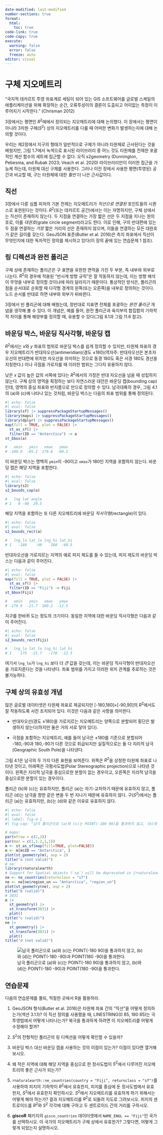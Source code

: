 ```yaml
---
date-modified: last-modified
number-sections: true
format: 
  html: 
    toc: true
code-link: true
code-copy: true
execute: 
  warning: false
  error: false
  freeze: auto
editor: visual
---
```


# 구체 지오메트리 {#sec-spherical}

"국지적 데카르트 투영 좌표계로 세팅이 되어 있는 GIS 소프트웨어를 글로벌 스케일의 애플리케이션을 위해 확장하는 순간, 오류투성이의 결론이 도출되고 어이없는 측정이 이루어지기 시작한다." (Chrisman 2012)

3장에서는 평면인 $R^2$에에서 정의되는 지오메트리에 대해 논의했다. 이 장에서는 평면이 아니라 3차원 구체($S^2$) 상의 지오메트리를 다룰 때 어떠한 변화가 발생하는지에 대해 논의할 것이다.

우리는 제2장에서 지구의 형태가 일반적으로 구체가 아니라 타원체로 근사된다는 것을 배웠지만, 그림 1.7에서 녹색으로 표시된 라이브러리 중 어느 것도 타원체를 전제한 포괄적인 계산 함수의 세트에 접근할 수 없다. 오직 s2geometry (Dunnington, Pebesma, and Rubak 2023; Veach et al. 2020) 라이브러리만이 이러한 접근을 가능케 하는데, 타원체 대신 구체를 사용한다. 그러나 이전 장에서 사용한 평면(투영된) 공간과 비교할 때, 구는 타원체에 대한 *훨씬* 더 나은 근사값이다.

## 직선

3장에서 다룬 심플 피처의 기본 전제는 지오메트리가 *직선으로 연결된* 포인트들의 시퀀스로 표현된다는 것이다. $R^2$(또는 데카르트 공간)에서는 이는 자명하지만, 구체 상에서는 직선이 존재하지 않는다. 두 지점을 연결하는 가장 짧은 선은 두 지점을 지나는 원의 호로, 이를 *대권호*(grate circle segment)라고도 한다. 이로 인해, 구의 반대편에 있는 두 점을 연결하는 *가장* 짧은 거리의 선은 존재하지 않으며, 이들을 연결하는 모든 대원호가 같은 길이를 갖는다. GeoJSON 표준(Butler et al. 2016)은 측지 좌표에서 직선이 무엇인지에 대한 독자적인 정의를 제시하고 있다(이 장의 끝에 있는 연습문제 1 참조).

## 링 디렉션과 완전 폴리곤

구체 상에 존재하는 폴리곤은 구 표면을 유한한 면적을 가진 두 부분, 즉 내부와 외부로 나눈다. $R^2$의 경우에 적용된 "반시계 방향 규칙"은 잘 작동하지 않는데, 이는 방향 해석이 무엇을 내부로 정의할 것이냐에 따라 달라지기 때문이다. 통상적인 방식은, 폴리곤의 점을 순서대로 순회할 때 다각형 경계의 왼쪽(또는 오른쪽)을 내부로 정의하는 것이다. 노드 순서를 반대로 하면 내부와 외부가 뒤바뀐다.

3장에서 빈 폴리곤에 대해 배웠는데, 정반대로 지표면 전체를 포괄하는 *완전 폴리곤* 개념을 생각해 볼 수 있다. 이 개념은, 예를 들어, 완전 폴리곤과 육지부의 합집합의 기하학적 차이를 통해 해양부를 정의할 때, 유용할 수 있다(그림 8.1과 그림 11.6 참고).

## 바운딩 박스, 바운딩 직사각형, 바운딩 캡

$R^2$에서는 $x$와 $y$ 좌표의 범위로 바운딩 박스를 쉽게 정의할 수 있지만, 타원체 좌표의 경우 지오메트리가 반대자오선(antimeridian)(경도 $\pm 180$)(역자주: 반대자오선은 본초자오선의 반대편에 위치한 자오선을 의미하는 것으로 동경 180도 혹은 서경 180도 경선을 지칭한다.) 이나 극점을 가로지를 때 이러한 범위는 그다지 유용하지 않다.

낮은 $x$ 값이 높은 값의 서쪽에 있다는 $R^2$에서의 가정은 반대 자오선을 넘을 때 성립하지 않는다. 구체 상의 영역을 획정하는 보다 자연스러운 대안은 바운딩 캡(bounding cap)인데, 영역의 중심 좌표와 반지름으로 만으로 정의할 수 있다. 남극대륙의 경우, 그림 4.1의 (a)와 (c)에 나타나 있는 것처럼, 바운딩 박스는 다음의 좌표 범위를 통해 정의된다.

```r
#| echo: false
#| eval: false
library(sf) |> suppressPackageStartupMessages()
library(maps) |> suppressPackageStartupMessages()
library(dplyr) |> suppressPackageStartupMessages()
map(fill = TRUE, plot = FALSE) |>
  st_as_sf() |>
  filter(ID == "Antarctica") -> a
st_bbox(a)
```

``` R
#   xmin   ymin   xmax   ymax 
# -180.0  -85.2  179.6  -60.5
```

이 바운딩 박스는 명백히 `ymin`이 -90이고 `xmax`가 180인 지역을 포함하지 않는다. 바운딩 캡은 해당 지역을 포함한다.

```r
#| echo: false
#| eval: false
library(s2)
s2_bounds_cap(a)
```

``` R
#   lng lat angle
# 1   0 -90  29.5
```

해당 지역을 포함하는 또 다른 지오메트리에 바운딩 *직사각형*(rectangle)이 있다.

```r
#| echo: false
#| eval: false
s2_bounds_rect(a)
```

``` R
#   lng_lo lat_lo lng_hi lat_hi
# 1   -180    -90    180  -60.5
```

반대자오선을 가로지르는 지역의 예로 피지 제도를 들 수 있는데, 피지 제도의 바운딩 박스는 다음과 같이 주어진다.

```r
#| echo: false
#| eval: false
map(fill = TRUE, plot = FALSE) |>
  st_as_sf() |>
  filter(ID == "Fiji") -> Fiji
st_bbox(Fiji)
```

``` R
#   xmin   ymin   xmax   ymax 
# -179.9  -21.7  180.2  -12.5
```

지구를 한바퀴 도는 정도의 크기이다. 동일한 지역에 대한 바운딩 직사각형은 다음과 같이 주어진다.

```r
#| echo: false
#| eval: false
s2_bounds_rect(Fiji)
```

``` R
#   lng_lo lat_lo lng_hi lat_hi
# 1    175  -21.7   -178  -12.5
```

여기서 `lng_lo`가 `lng_hi` 보다 더 *큰* 값을 갖는데, 이는 바운딩 직사각형이 반대자오선을 가로지른다는 것을 나타낸다. 좌표 범위를 가지고 이러한 위치 관계를 추로하는 것은 불가능하다.

## 구체 상의 유효성 개념

많은 글로벌 데이터셋은 타원체 좌표로 제공되지만 \[-180,180\]$\times$\[-90,90\]의 $R^2$에서도 잘 작동하도록 사전 조치되어 있다. 이것은 다음과 같은 사항을 의미한다.

-   반대자오선(경도 $\pm 180$)을 가로지르는 지오메트리는 양쪽으로 분할되어 횡단은 발생하지 않는다(하지만 둘은 거의 서로 닿아 있다).

-   극점을 포함하는 지오메트리, 예를 들어 남극은 $\pm 180$를 기준으로 분할되어 -180,-90과 180,-90가 다른 것으로 취급되지만 실질적으로는 둘 다 지리적 남극(Geographic South Pole)을 나타낸다.

그림 4.1은 남극의 두 가지 다른 표현을 보여준다. 위쪽은 $R^2$을 상정한 타원체 좌표로 나타낸 것이고, 아래쪽은 극평사도법(Polar Stereographic projection)으로 나타낸 것이다. 왼쪽은 지리적 남극을 중심으로한 분할이 없는 경우이고, 오른쪽은 지리적 남극을 중심으로한 분할이 있는 경우이다.

폴리곤 (b)와 (c)는 유효하지만, 폴리곤 (a)는 자기-교차하기 때문에 유효하지 않고, 폴리곤 (d)는 남극을 향한 같은 변을 두 번 지나기 때문에 유효하지 않다. 구($S^2$)에서는 폴리곤 (a)는 유효하지만, (b)는 (d)와 같은 이유로 유효하지 않다.

```r
#| echo: false
#| eval: false
#| label: fig-4-1
#| fig-cap: "남극 폴리곤으로 (a)와 (c)는 POINT(-180 90)을 통과하지 않고, (b)와 (d)는 POINT(-180 -90)과 POINT(180 -90)을 통과한다."

# maps:
par(mfrow = c(2,2))
par(mar = c(1,1.2,1,1))
m <- st_as_sf(map(fill=TRUE, plot=FALSE))
m <- m[m$ID == "Antarctica", ]
plot(st_geometry(m), asp = 2)
title("a (not valid)")
# ne:
library(rnaturalearth)
# Support for Spatial objects (`sp`) will be deprecated in {rnaturalearth} and will be removed in a future release of the package. Please use `sf` objects with {rnaturalearth}. For example: `ne_download(returnclass = 'sf')`
ne <- ne_countries(returnclass = "sf")
ne <- ne[ne$region_un == "Antarctica", "region_un"]
plot(st_geometry(ne), asp = 2)
title("b (valid)")
# 3031
m |>
  st_geometry() |>
  st_transform(3031) |>
  plot()
title("c (valid)")
ne |>
  st_geometry() |>
  st_transform(3031) |>
  plot()
title("d (not valid)")
```

![남극 폴리곤으로 (a)와 (c)는 POINT(-180 90)을 통과하지 않고, (b)와 (d)는 POINT(-180 -90)과 POINT(180 -90)을 통과한다.](https://r-spatial.org/book/04-Spherical_files/figure-html/fig-antarctica-1.png){#fig-4-1}

## 연습문제

다음의 연습문제를 풀되, 적절한 곳에서 R을 활용하라.

1.  GeoJSON 형식(Butler et al. 2016)은 타원체 좌표 간의 "직선"을 어떻게 정의하는가(섹션 3.1.1)? 이 직선 정의를 사용했을 때, LINESTRING(0 85, 180 85)는 극투영법에서 어떻게 나타나는가? 북극을 통과하게 하려면 이 지오메트리를 어떻게 수정해야 할까?

2.  $S^2$의 전형적인 폴리곤의 링 디렉션을 어떻게 확인할 수 있을까?

3.  바운딩 박스 대신 바운딩 캡을 사용하는 것의 이점이 있는가? 이점이 있다면 열거해 보시오.

4.  왜 작은 지역에 대해 해당 지역을 중심으로 한 정사도법이 $S^2$에서 다루어진 지오메트리의 좋은 근사가 되는가?

5.  `rnaturalearth::ne_countries(country = "Fiji", returnclass = "sf")`를 사용하여 피지의 기하학이 $R^2$에서 유효한지, 피지를 중심에 둔 정사도법에서 유효한지, $S^2$에서 유효한지 확인하시오. $S^2$에서 지오메트리를 유효하게 하기 위해서는 어떻게 해야 하는가? 결과 지오메트리를 $R^2$로 되돌려 지도로 그려보시오. 피지의 센트로이드를 $R^2$와 $S^2$ 각각에 대해 구하고 두 센트로이드 간의 거리를 구하시오.

6.  **giscoR** 패키지의 `gisco_countries` 데이터셋에서 `NAME_ENGL == "Fiji"`인 국가를 선택하시오. 이 국가의 지오메트리가 구체 상에서 유효한가? 그렇다면, 어떻게 그렇게 되었는지 설명하시오.
